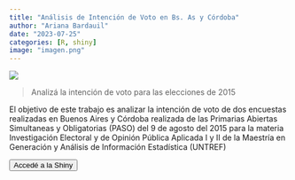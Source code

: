 ```yaml
---
title: "Análisis de Intención de Voto en Bs. As y Córdoba"
author: "Ariana Bardauil"
date: "2023-07-25"
categories: [R, shiny]
image: "imagen.png"
---
```


![](imagen.png)

> Analizá la intención de voto para las elecciones de 2015

El objetivo de este trabajo es analizar la intención de voto de dos encuestas realizadas en Buenos Aires y Córdoba realizada de las Primarias Abiertas Simultaneas y Obligatorias (PASO) del 9 de agosto del 2015 para la materia Investigación Electoral y de Opinión Pública Aplicada I y II de la Maestría en Generación y Análisis de Información Estadística (UNTREF)

<a href="https://rpubs.com/arianabard/intencionvoto2015"> <button type="button" class="btn btn-primary float-end btn-sm">Accedé a la Shiny</button></a>

<br>
